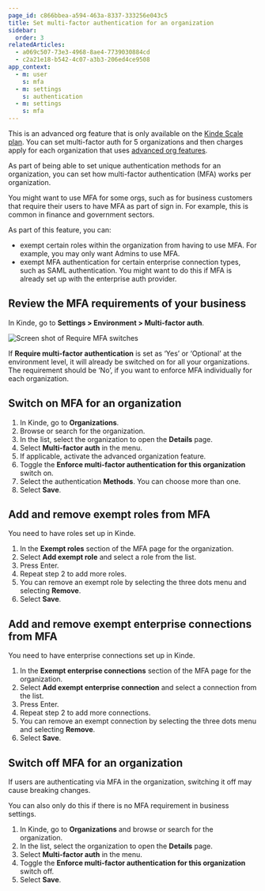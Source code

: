 ```yaml
---
page_id: c866bbea-a594-463a-8337-333256e043c5
title: Set multi-factor authentication for an organization
sidebar:
  order: 3
relatedArticles:
  - a069c507-73e3-4968-8ae4-7739030884cd
  - c2a21e18-b542-4c07-a3b3-206ed4ce9508
app_context:
  - m: user
    s: mfa
  - m: settings
    s: authentication
  - m: settings
    s: mfa
---
```

<Aside type="upgrade">

This is an advanced org feature that is only available on the [Kinde Scale plan](https://kinde.com/pricing/). You can set multi-factor auth for 5 organizations and then charges apply for each organization that uses [advanced org features](/authenticate/custom-configurations/advanced-organization/).

</Aside>

As part of being able to set unique authentication methods for an organization, you can set how multi-factor authentication (MFA) works per organization. 

You might want to use MFA for some orgs, such as for business customers that require their users to have MFA as part of sign in. For example, this is common in finance and government sectors.

As part of this feature, you can:

- exempt certain roles within the organization from having to use MFA. For example, you may only want Admins to use MFA.
- exempt MFA authentication for certain enterprise connection types, such as SAML authentication. You might want to do this if MFA is already set up with the enterprise auth provider.

## Review the MFA requirements of your business

In Kinde, go to **Settings > Environment > Multi-factor auth**.

![Screen shot of Require MFA switches](https://imagedelivery.net/skPPZTHzSlcslvHjesZQcQ/78708a19-58c6-4cdd-a1e7-0c34c88dfb00/public)

If **Require multi-factor authentication** is set as ‘Yes’ or ‘Optional’ at the environment level, it will already be switched on for all your organizations. The requirement should be ‘No’, if you want to enforce MFA individually for each organization.

## Switch on MFA for an organization

1. In Kinde, go to **Organizations**.
2. Browse or search for the organization.
3. In the list, select the organization to open the **Details** page. 
4. Select **Multi-factor auth** in the menu.
5. If applicable, activate the advanced organization feature.
6. Toggle the **Enforce multi-factor authentication for this organization** switch on.
7. Select the authentication **Methods**. You can choose more than one.
8. Select **Save**. 

## Add and remove exempt roles from MFA

You need to have roles set up in Kinde.

1. In the **Exempt roles** section of the MFA page for the organization.
2. Select **Add exempt role** and select a role from the list.
3. Press Enter.
4. Repeat step 2 to add more roles. 
5. You can remove an exempt role by selecting the three dots menu and selecting **Remove**.
6. Select **Save**.

## Add and remove exempt enterprise connections from MFA

You need to have enterprise connections set up in Kinde.

1. In the **Exempt enterprise connections** section of the MFA page for the organization.
2. Select **Add exempt enterprise connection** and select a connection from the list.
3. Press Enter.
4. Repeat step 2 to add more connections. 
5. You can remove an exempt connection by selecting the three dots menu and selecting **Remove**.
6. Select **Save**.

## Switch off MFA for an organization

If users are authenticating via MFA in the organization, switching it off may cause breaking changes.

You can also only do this if there is no MFA requirement in business settings. 

1. In Kinde, go to **Organizations** and browse or search for the organization.
2. In the list, select the organization to open the **Details** page. 
3. Select **Multi-factor auth** in the menu.
4. Toggle the **Enforce multi-factor authentication for this organization** switch off.
5. Select **Save**.


